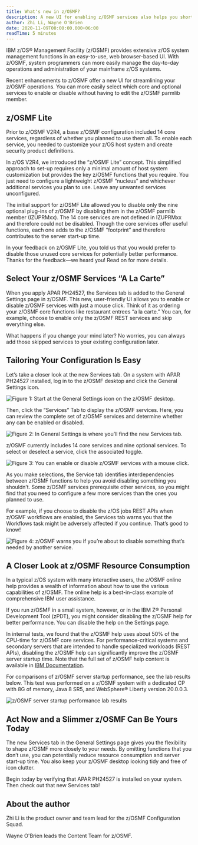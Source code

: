 ```yaml
---
title: What's new in z/OSMF? 
description: A new UI for enabling z/OSMF services also helps you shorten the server start-up time.
author: Zhi Li, Wayne O'Brien
date: 2020-11-09T00:00:00.000+06:00
readTime: 5 minutes
---
```


IBM z/OS® Management Facility (z/OSMF) provides extensive z/OS system management functions in an easy-to-use, 
web browser-based UI. With z/OSMF, system programmers can more easily manage the day-to-day operations and administration 
of your mainframe z/OS systems.

Recent enhancements to z/OSMF offer a new UI for streamlining your z/OSMF operations. 
You can more easily select which core and optional services to enable or disable without having to edit the z/OSMF parmlib member.

## z/OSMF Lite

Prior to z/OSMF V2R4, a base z/OSMF configuration included 14 core services, regardless of whether you planned to use them all. 
To enable each service, you needed to customize your z/OS host system and create security product definitions.

In z/OS V2R4, we introduced the “z/OSMF Lite” concept. This simplified approach to set-up requires only a minimal amount of 
host system customization but provides the key z/OSMF functions that you require. You just need to configure a 
lightweight z/OSMF “nucleus” and whichever additional services you plan to use. Leave any unwanted services unconfigured.

The initial support for z/OSMF Lite allowed you to disable only the nine optional plug-ins of z/OSMF by disabling them in 
the z/OSMF parmlib member (IZUPRMxx). The 14 core services are not defined in IZUPRMxx and therefore could not be disabled. 
Though the core services offer useful functions, each one adds to the z/OSMF “footprint” and therefore contributes to the server start-up time.

In your feedback on z/OSMF Lite, you told us that you would prefer to disable those unused core services for potentially better performance. 
Thanks for the feedback—we heard you! Read on for more details.

## Select Your z/OSMF Services “A La Carte”

When you apply APAR PH24527, the Services tab is added to the General Settings page in z/OSMF. 
This new, user-friendly UI allows you to enable or disable z/OSMF services with just a mouse click. 
Think of it as ordering your z/OSMF core functions like restaurant entrees “a la carte.” You can, for example, choose to enable only the z/OSMF REST services and skip everything else.
 
What happens if you change your mind later? No worries, you can always add those skipped services to your existing configuration later.

## Tailoring Your Configuration Is Easy

Let’s take a closer look at the new Services tab. On a system with APAR PH24527 installed, log in to the z/OSMF desktop and click the General Settings icon.

![Figure 1: Start at the General Settings icon on the z/OSMF desktop.](images/image1.jpg "Figure 1: Start at the General Settings icon on the z/OSMF desktop.")

Then, click the “Services” Tab to display the z/OSMF services. Here, you can review the complete set of z/OSMF services and determine whether any can be enabled or disabled.

![Figure 2: In General Settings is where you’ll find the new Services tab.](images/image2.jpg "Figure 2: In General Settings is where you’ll find the new Services tab.")

z/OSMF currently includes 14 core services and nine optional services. To select or deselect a service, click the associated toggle.

![Figure 3: You can enable or disable z/OSMF services with a mouse click.](images/image3.jpg "Figure 3: You can enable or disable z/OSMF services with a mouse click.")

As you make selections, the Service tab identifies interdependencies between z/OSMF functions to help you avoid disabling something you shouldn’t. 
Some z/OSMF services prerequisite other services, so you might find that you need to configure a few more services than the ones you planned to use.
 
For example, if you choose to disable the z/OS jobs REST APIs when z/OSMF workflows are enabled, the Services tab warns you that the Workflows task 
might be adversely affected if you continue. That’s good to know!

![Figure 4: z/OSMF warns you if you’re about to disable something that’s needed by another service.](images/image4.jpg "Figure 4: z/OSMF warns you if you’re about to disable something that’s needed by another service.")

## A Closer Look at z/OSMF Resource Consumption

In a typical z/OS system with many interactive users, the z/OSMF online help provides a wealth of information about how to use the various capabilities of z/OSMF. 
The online help is a best-in-class example of comprehensive IBM user assistance.
 
If you run z/OSMF in a small system, however, or in the IBM Z® Personal Development Tool (zPDT), you might consider disabling the z/OSMF help for better performance. 
You can disable the help on the Settings page.

In internal tests, we found that the z/OSMF help uses about 50% of the CPU-time for z/OSMF core services. 
For performance-critical systems and secondary servers that are intended to handle specialized workloads (REST APIs), 
disabling the z/OSMF help can significantly improve the z/OSMF server startup time. Note that the full set of z/OSMF help content is available in [IBM Documentation](https://www.ibm.com/docs/en/zos/2.4.0?topic=facility-zos-management-online-help).

For comparisons of z/OSMF server startup performance, see the lab results below. 
This test was performed on a z/OSMF system with a dedicated CP with 8G of memory, Java 8 SR5, and WebSphere® Liberty version 20.0.0.3.

![z/OSMF server startup performance lab results](images/image5.png "")

## Act Now and a Slimmer z/OSMF Can Be Yours Today

The new Services tab in the General Settings page gives you the flexibility to shape z/OSMF more closely to your needs. 
By omitting functions that you don’t use, you can potentially reduce resource consumption and server start-up time. You also keep your z/OSMF desktop looking tidy and free of icon clutter.
 
Begin today by verifying that APAR PH24527 is installed on your system. Then check out that new Services tab!

## About the author

Zhi Li is the product owner and team lead for the z/OSMF Configuration Squad.

Wayne O'Brien leads the Content Team for z/OSMF.